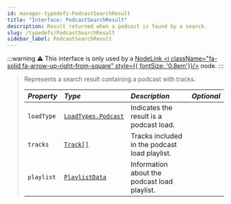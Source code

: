 ```yaml
---
id: manager-typedefs-PodcastSearchResult
title: "Interface: PodcastSearchResult"
description: Result returned when a podcast is found by a search.
slug: /typedefs/PodcastSearchResult
sidebar_label: PodcastSearchResult
---
```

:::warning
⚠️ This interface is only used by a [NodeLink <i className="fa-solid fa-arrow-up-right-from-square" style={{ fontSize: '0.8em'}}/>](https://github.com/PerformanC/NodeLink) node.
:::

> Represents a search result containing a podcast with tracks.
> 
> | <i className="fa-solid fa-hashtag"/> Property | <i className="fa-solid fa-font"/> Type                  | <i className="fa-solid fa-list"/> Description | <i className="fa-solid fa-flask"/> Optional |
> |:----------------------------------------------|:------------------------------------------------------- |:----------------------------------------------|:-------------------------------------------:|
> | `loadType`                                    | [`LoadTypes.Podcast`](../Enums/LoadTypes.mdx#podcast)   | Indicates the result is a podcast load.       | <i className="fa-solid fa-xmark"/>          |
> | `tracks`                                      | [`Track[]`](./Track.mdx)                                | Tracks included in the podcast load playlist. | <i className="fa-solid fa-xmark"/>          |
> | `playlist`                                    | [`PlaylistData`](./PlaylistData.mdx)                    | Information about the podcast load playlist.  | <i className="fa-solid fa-xmark"/>          |
